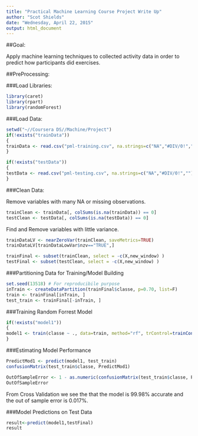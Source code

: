 ```yaml
---
title: "Practical Machine Learning Course Project Write Up"
author: "Scot Shields"
date: "Wednesday, April 22, 2015"
output: html_document
---
```


##Goal:  
  
Apply machine learning techniques to collected activity data in order to predict how participants did exercises.  
  
##PreProcessing:
  
###Load Libraries:
```r
library(caret)
library(rpart)
library(randomForest)
```  
  
###Load Data:  
```r
setwd("~//Coursera DS//Machine/Project")
if(!exists("trainData"))
{
trainData <- read.csv("pml-training.csv", na.strings=c("NA","#DIV/0!",""))
}

if(!exists("testData"))
{
testData <- read.csv("pml-testing.csv", na.strings=c("NA","#DIV/0!",""))
}
```  
###Clean Data:  
  
Remove variables with many NA or missing observations.  
```r
trainClean <- trainData[, colSums(is.na(trainData)) == 0] 
testClean <- testData[, colSums(is.na(testData)) == 0]
```  
  
Find and Remove variables with little variance.
```r
trainDataLV <- nearZeroVar(trainClean, saveMetrics=TRUE)
trainDataLV[trainDataLowVar$nzv=="TRUE",]

trainFinal <- subset(trainClean, select = -c(X,new_window) )
testFinal <- subset(testClean, select = -c(X,new_window) )
```  
  
###Partitioning Data for Training/Model Building  
  
```r
set.seed(13518) # For reproducibile purpose
inTrain <- createDataPartition(trainFinal$classe, p=0.70, list=F)
train <- trainFinal[inTrain, ]
test_train <- trainFinal[-inTrain, ]
```  
  
###Training Random Forrest Model  
  
```r
if(!exists("model1"))
{
model1 <- train(classe ~ ., data=train, method="rf", trControl=trainControl(method="cv", 5), ntree=251)
}
```  
  
###Estimating Model Performance  
  
```r
PredictMod1 <- predict(model1, test_train)
confusionMatrix(test_train$classe, PredictMod1)

OutOfSampleError <- 1 - as.numeric(confusionMatrix(test_train$classe, PredictMod1)$overall[1])
OutOfSampleError
```  
From Cross Validation we see the that the model is 99.98% accurate and the out of sample error is 0.017%.
  
###Model Predictions on Test Data  
  
```r
result<-predict(model1,testFinal)
result
```


